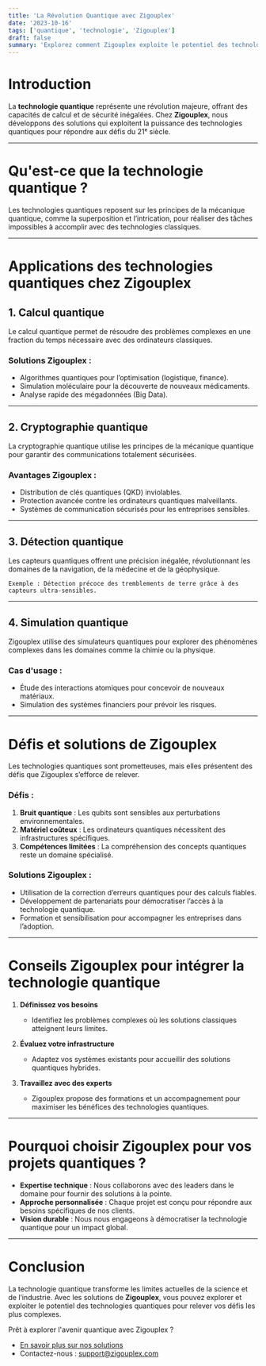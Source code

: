 ```yaml
---
title: 'La Révolution Quantique avec Zigouplex'
date: '2023-10-16'
tags: ['quantique', 'technologie', 'Zigouplex']
draft: false
summary: 'Explorez comment Zigouplex exploite le potentiel des technologies quantiques pour transformer les calculs complexes et ouvrir de nouvelles opportunités.'
---
```


# Introduction

La **technologie quantique** représente une révolution majeure, offrant des capacités de calcul et de sécurité inégalées. Chez **Zigouplex**, nous développons des solutions qui exploitent la puissance des technologies quantiques pour répondre aux défis du 21ᵉ siècle.

---

# Qu'est-ce que la technologie quantique ?

Les technologies quantiques reposent sur les principes de la mécanique quantique, comme la superposition et l’intrication, pour réaliser des tâches impossibles à accomplir avec des technologies classiques.

---

# Applications des technologies quantiques chez Zigouplex

## 1. Calcul quantique

Le calcul quantique permet de résoudre des problèmes complexes en une fraction du temps nécessaire avec des ordinateurs classiques.

### Solutions Zigouplex :

- Algorithmes quantiques pour l’optimisation (logistique, finance).
- Simulation moléculaire pour la découverte de nouveaux médicaments.
- Analyse rapide des mégadonnées (Big Data).

---

## 2. Cryptographie quantique

La cryptographie quantique utilise les principes de la mécanique quantique pour garantir des communications totalement sécurisées.

### Avantages Zigouplex :

- Distribution de clés quantiques (QKD) inviolables.
- Protection avancée contre les ordinateurs quantiques malveillants.
- Systèmes de communication sécurisés pour les entreprises sensibles.

---

## 3. Détection quantique

Les capteurs quantiques offrent une précision inégalée, révolutionnant les domaines de la navigation, de la médecine et de la géophysique.

```
Exemple : Détection précoce des tremblements de terre grâce à des capteurs ultra-sensibles.
```

---

## 4. Simulation quantique

Zigouplex utilise des simulateurs quantiques pour explorer des phénomènes complexes dans les domaines comme la chimie ou la physique.

### Cas d'usage :

- Étude des interactions atomiques pour concevoir de nouveaux matériaux.
- Simulation des systèmes financiers pour prévoir les risques.

---

# Défis et solutions de Zigouplex

Les technologies quantiques sont prometteuses, mais elles présentent des défis que Zigouplex s’efforce de relever.

### Défis :

1. **Bruit quantique** : Les qubits sont sensibles aux perturbations environnementales.
2. **Matériel coûteux** : Les ordinateurs quantiques nécessitent des infrastructures spécifiques.
3. **Compétences limitées** : La compréhension des concepts quantiques reste un domaine spécialisé.

### Solutions Zigouplex :

- Utilisation de la correction d’erreurs quantiques pour des calculs fiables.
- Développement de partenariats pour démocratiser l’accès à la technologie quantique.
- Formation et sensibilisation pour accompagner les entreprises dans l’adoption.

---

# Conseils Zigouplex pour intégrer la technologie quantique

1. **Définissez vos besoins**

   - Identifiez les problèmes complexes où les solutions classiques atteignent leurs limites.

2. **Évaluez votre infrastructure**

   - Adaptez vos systèmes existants pour accueillir des solutions quantiques hybrides.

3. **Travaillez avec des experts**
   - Zigouplex propose des formations et un accompagnement pour maximiser les bénéfices des technologies quantiques.

---

# Pourquoi choisir Zigouplex pour vos projets quantiques ?

- **Expertise technique** : Nous collaborons avec des leaders dans le domaine pour fournir des solutions à la pointe.
- **Approche personnalisée** : Chaque projet est conçu pour répondre aux besoins spécifiques de nos clients.
- **Vision durable** : Nous nous engageons à démocratiser la technologie quantique pour un impact global.

---

# Conclusion

La technologie quantique transforme les limites actuelles de la science et de l’industrie. Avec les solutions de **Zigouplex**, vous pouvez explorer et exploiter le potentiel des technologies quantiques pour relever vos défis les plus complexes.

Prêt à explorer l'avenir quantique avec Zigouplex ?

- [En savoir plus sur nos solutions](https://www.zigouplex.com)
- Contactez-nous : support@zigouplex.com
